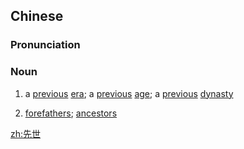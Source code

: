 ==Chinese==
{{zh-forms}}

===Pronunciation===
{{zh-pron
|m=xiānshì
|c=sin1 sai3
|mn=qz,xm:sian-sè/zz:sian-sì
|cat=n
}}

===Noun===
{{zh-noun}}

# {{lb|zh|literary}} a [[previous]] [[era]]; a [[previous]] [[age]]; a [[previous]] [[dynasty]]
# [[forefather]]s; [[ancestor]]s

[[zh:先世]]